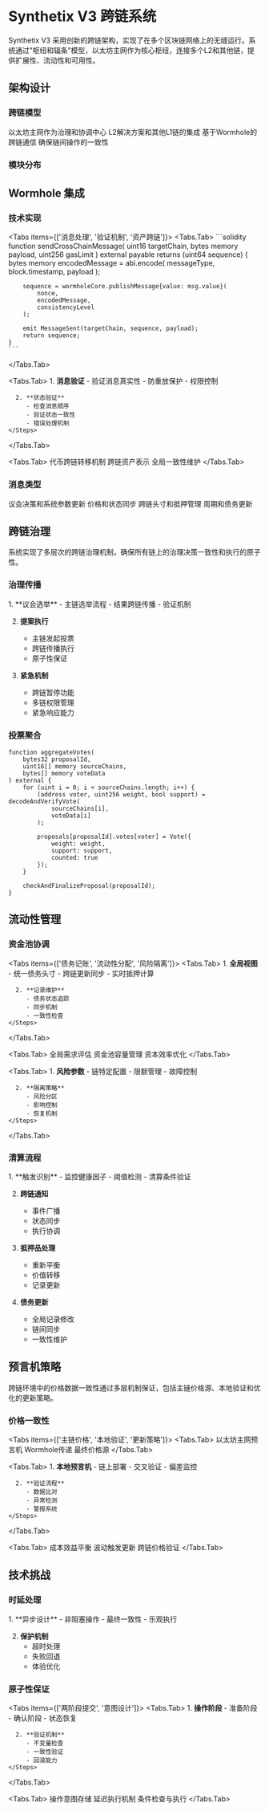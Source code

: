 
# Synthetix V3 跨链系统

<Callout type="info">
  Synthetix V3 采用创新的跨链架构，实现了在多个区块链网络上的无缝运行。系统通过"枢纽和辐条"模型，以太坊主网作为核心枢纽，连接多个L2和其他链，提供扩展性、流动性和可用性。
</Callout>

## 架构设计

### 跨链模型

<Cards>
  <Card title="主链枢纽">
    以太坊主网作为治理和协调中心
  </Card>
  <Card title="辅助链">
    L2解决方案和其他L1链的集成
  </Card>
  <Card title="消息传递">
    基于Wormhole的跨链通信
  </Card>
  <Card title="状态同步">
    确保链间操作的一致性
  </Card>
</Cards>

### 模块分布

<FileTree>
  <FileTree.Folder name="Cross-chain Architecture" defaultOpen>
    <FileTree.Folder name="Ethereum Mainnet" defaultOpen>
      <FileTree.File name="CoreGovernance.sol" />
      <FileTree.File name="GlobalConfig.sol" />
      <FileTree.File name="CrossChainCoordinator.sol" />
      <FileTree.File name="SNXToken.sol" />
    </FileTree.Folder>
    <FileTree.Folder name="L2 Networks">
      <FileTree.File name="OptimismMarkets.sol" />
      <FileTree.File name="ArbitrumMarkets.sol" />
      <FileTree.File name="LocalOracle.sol" />
      <FileTree.File name="WrappedSNX.sol" />
    </FileTree.Folder>
    <FileTree.Folder name="Bridge">
      <FileTree.File name="WormholeConnector.sol" />
      <FileTree.File name="MessageProcessor.sol" />
      <FileTree.File name="StateSync.sol" />
    </FileTree.Folder>
  </FileTree.Folder>
</FileTree>

## Wormhole 集成

### 技术实现

<Tabs items={['消息处理', '验证机制', '资产跨链']}>
  <Tabs.Tab>
    ```solidity
    function sendCrossChainMessage(
        uint16 targetChain,
        bytes memory payload,
        uint256 gasLimit
    ) external payable returns (uint64 sequence) {
        bytes memory encodedMessage = abi.encode(
            messageType,
            block.timestamp,
            payload
        );
        
        sequence = wormholeCore.publishMessage{value: msg.value}(
            nonce,
            encodedMessage,
            consistencyLevel
        );
        
        emit MessageSent(targetChain, sequence, payload);
        return sequence;
    }
    ```
  </Tabs.Tab>
  
  <Tabs.Tab>
    <Steps>
      1. **消息验证**
         - 验证消息真实性
         - 防重放保护
         - 权限控制
      
      2. **状态验证**
         - 检查消息顺序
         - 验证状态一致性
         - 错误处理机制
    </Steps>
  </Tabs.Tab>
  
  <Tabs.Tab>
    <Cards>
      <Card title="SNX跨链">
        代币跨链转移机制
      </Card>
      <Card title="合成资产">
        跨链资产表示
      </Card>
      <Card title="债务记录">
        全局一致性维护
      </Card>
    </Cards>
  </Tabs.Tab>
</Tabs>

### 消息类型

<Cards>
  <Card title="治理消息">
    议会决策和系统参数更新
  </Card>
  <Card title="市场数据">
    价格和状态同步
  </Card>
  <Card title="用户操作">
    跨链头寸和抵押管理
  </Card>
  <Card title="系统同步">
    周期和债务更新
  </Card>
</Cards>

## 跨链治理

<Callout type="warning">
  系统实现了多层次的跨链治理机制，确保所有链上的治理决策一致性和执行的原子性。
</Callout>

### 治理传播

<Steps>
  1. **议会选举**
     - 主链选举流程
     - 结果跨链传播
     - 验证机制
  
  2. **提案执行**
     - 主链发起投票
     - 跨链传播执行
     - 原子性保证
  
  3. **紧急机制**
     - 跨链暂停功能
     - 多链权限管理
     - 紧急响应能力
</Steps>

### 投票聚合

```solidity
function aggregateVotes(
    bytes32 proposalId,
    uint16[] memory sourceChains,
    bytes[] memory voteData
) external {
    for (uint i = 0; i < sourceChains.length; i++) {
        (address voter, uint256 weight, bool support) = decodeAndVerifyVote(
            sourceChains[i],
            voteData[i]
        );
        
        proposals[proposalId].votes[voter] = Vote({
            weight: weight,
            support: support,
            counted: true
        });
    }
    
    checkAndFinalizeProposal(proposalId);
}
```

## 流动性管理

### 资金池协调

<Tabs items={['债务记账', '流动性分配', '风险隔离']}>
  <Tabs.Tab>
    <Steps>
      1. **全局视图**
         - 统一债务头寸
         - 跨链更新同步
         - 实时抵押计算
      
      2. **记录维护**
         - 债务状态追踪
         - 同步机制
         - 一致性检查
    </Steps>
  </Tabs.Tab>
  
  <Tabs.Tab>
    <Cards>
      <Card title="需求分析">
        全局需求评估
      </Card>
      <Card title="动态调整">
        资金池容量管理
      </Card>
      <Card title="优化算法">
        资本效率优化
      </Card>
    </Cards>
  </Tabs.Tab>
  
  <Tabs.Tab>
    <Steps>
      1. **风险参数**
         - 链特定配置
         - 限额管理
         - 故障控制
      
      2. **隔离策略**
         - 风险分区
         - 影响控制
         - 恢复机制
    </Steps>
  </Tabs.Tab>
</Tabs>

### 清算流程

<Steps>
  1. **触发识别**
     - 监控健康因子
     - 阈值检测
     - 清算条件验证
  
  2. **跨链通知**
     - 事件广播
     - 状态同步
     - 执行协调
  
  3. **抵押品处理**
     - 重新平衡
     - 价值转移
     - 记录更新
  
  4. **债务更新**
     - 全局记录修改
     - 链间同步
     - 一致性维护
</Steps>

## 预言机策略

<Callout type="info">
  跨链环境中的价格数据一致性通过多层机制保证，包括主链价格源、本地验证和优化的更新策略。
</Callout>

### 价格一致性

<Tabs items={['主链价格', '本地验证', '更新策略']}>
  <Tabs.Tab>
    <Cards>
      <Card title="基准价格">
        以太坊主网预言机
      </Card>
      <Card title="传播机制">
        Wormhole传递
      </Card>
      <Card title="争议解决">
        最终价格源
      </Card>
    </Cards>
  </Tabs.Tab>
  
  <Tabs.Tab>
    <Steps>
      1. **本地预言机**
         - 链上部署
         - 交叉验证
         - 偏差监控
      
      2. **验证流程**
         - 数据比对
         - 异常检测
         - 警报系统
    </Steps>
  </Tabs.Tab>
  
  <Tabs.Tab>
    <Cards>
      <Card title="更新频率">
        成本效益平衡
      </Card>
      <Card title="触发机制">
        波动触发更新
      </Card>
      <Card title="验证证明">
        跨链价格验证
      </Card>
    </Cards>
  </Tabs.Tab>
</Tabs>

## 技术挑战

### 时延处理

<Steps>
  1. **异步设计**
     - 非阻塞操作
     - 最终一致性
     - 乐观执行
  
  2. **保护机制**
     - 超时处理
     - 失败回退
     - 体验优化
</Steps>

### 原子性保证

<Tabs items={['两阶段提交', '意图设计']}>
  <Tabs.Tab>
    <Steps>
      1. **操作阶段**
         - 准备阶段
         - 确认阶段
         - 状态恢复
      
      2. **验证机制**
         - 不变量检查
         - 一致性验证
         - 回滚能力
    </Steps>
  </Tabs.Tab>
  
  <Tabs.Tab>
    <Cards>
      <Card title="意图记录">
        操作意图存储
      </Card>
      <Card title="状态变更">
        延迟执行机制
      </Card>
      <Card title="验证执行">
        条件检查与执行
      </Card>
    </Cards>
  </Tabs.Tab>
</Tabs>
